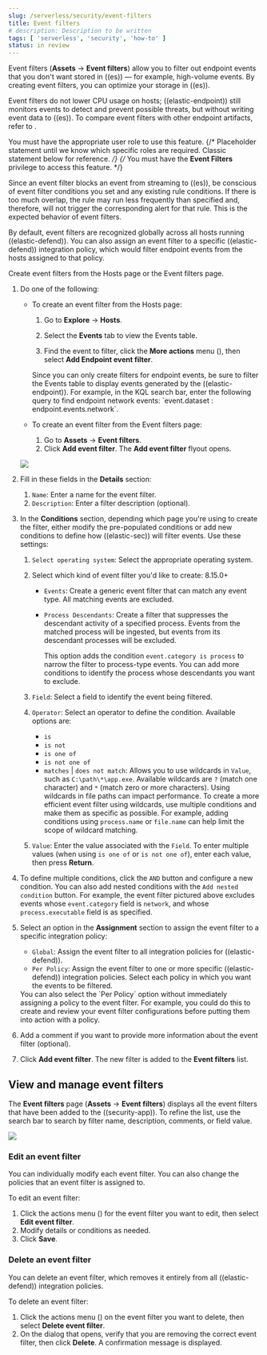 ```yaml
---
slug: /serverless/security/event-filters
title: Event filters
# description: Description to be written
tags: [ 'serverless', 'security', 'how-to' ]
status: in review
---
```


<DocBadge template="technical preview" />
<div id="event-filters"></div>

Event filters (**Assets** → **Event filters**) allow you to filter out endpoint events that you don't want stored in ((es)) — for example, high-volume events. By creating event filters, you can optimize your storage in ((es)).

Event filters do not lower CPU usage on hosts; ((elastic-endpoint)) still monitors events to detect and prevent possible threats, but without writing event data to ((es)). To compare event filters with other endpoint artifacts, refer to <DocLink slug="/serverless/security/optimize-edr" />.

<DocCallOut title="Requirements">

You must have the appropriate user role to use this feature.
{/* Placeholder statement until we know which specific roles are required. Classic statement below for reference. */}
{/* You must have the **Event Filters** <DocLink slug="/serverless/security/endpoint-management-req">privilege</DocLink> to access this feature. */}

</DocCallOut>

<DocCallOut title="Important" color="warning">
Since an event filter blocks an event from streaming to ((es)), be conscious of event filter conditions you set and any existing rule conditions. If there is too much overlap, the rule may run less frequently than specified and, therefore, will not trigger the corresponding alert for that rule. This is the expected behavior of event filters.
</DocCallOut>

By default, event filters are recognized globally across all hosts running ((elastic-defend)). You can also assign an event filter to a specific ((elastic-defend)) integration policy, which would filter endpoint events from the hosts assigned to that policy.

Create event filters from the Hosts page or the Event filters page.

1. Do one of the following:

    * To create an event filter from the Hosts page:
        1. Go to **Explore** → **Hosts**.
        1. Select the **Events** tab to view the Events table.

        1. Find the event to filter, click the **More actions** menu (<DocIcon type="boxesHorizontal" title="More actions menu icon" />), then select **Add Endpoint event filter**.

        <DocCallOut title="Tip">
        Since you can only create filters for endpoint events, be sure to filter the Events table to display events generated by the ((elastic-endpoint)).
        For example, in the KQL search bar, enter the following query to find endpoint network events: `event.dataset : endpoint.events.network`.
        </DocCallOut>

    * To create an event filter from the Event filters page:
        1. Go to **Assets** → **Event filters**.
        1. Click **Add event filter**. The **Add event filter** flyout opens.

    ![](../images/event-filters/-management-admin-event-filter.png)

1. Fill in these fields in the **Details** section:
      1. `Name`: Enter a name for the event filter.
      1. `Description`: Enter a filter description (optional).
1. In the **Conditions** section, depending which page you're using to create the filter, either modify the pre-populated conditions or add new conditions to define how ((elastic-sec)) will filter events. Use these settings:
    1. `Select operating system`: Select the appropriate operating system.
    1. Select which kind of event filter you'd like to create: <DocBadgeAdded tipContent="Also added in Elastic Stack 8.15.0+">8.15.0+</DocBadgeAdded>
    
        * `Events`: Create a generic event filter that can match any event type. All matching events are excluded.
        * `Process Descendants`: Create a filter that suppresses the descendant activity of a specified process. Events from the matched process will be ingested, but events from its descendant processes will be excluded.

            This option adds the condition `event.category is process` to narrow the filter to process-type events. You can add more conditions to identify the process whose descendants you want to exclude.
    1. `Field`: Select a field to identify the event being filtered.
    1. `Operator`: Select an operator to define the condition. Available options are:
        * `is`
        * `is not`
        * `is one of`
        * `is not one of`
        * `matches` | `does not match`: Allows you to use wildcards in `Value`, such as `C:\path\*\app.exe`.  Available wildcards are `?` (match one character) and `*` (match zero or more characters).
            <DocCallOut title="Important" color="warning">
            Using wildcards in file paths can impact performance. To create a more efficient event filter using wildcards, use multiple conditions and make them as specific as possible. For example, adding conditions using `process.name` or `file.name` can help limit the scope of wildcard matching.
            </DocCallOut>
    1. `Value`: Enter the value associated with the `Field`. To enter multiple values (when using `is one of` or `is not one of`), enter each value, then press **Return**.

1. To define multiple conditions, click the `AND` button and configure a new condition. You can also add nested conditions with the `Add nested condition` button. For example, the event filter pictured above excludes events whose `event.category` field is `network`, and whose `process.executable` field is as specified.

1. Select an option in the **Assignment** section to assign the event filter to a specific integration policy:

    * `Global`: Assign the event filter to all integration policies for ((elastic-defend)).
    * `Per Policy`: Assign the event filter to one or more specific ((elastic-defend)) integration policies. Select each policy in which you want the events to be filtered.

    <DocCallOut title="Note">
    You can also select the `Per Policy` option without immediately assigning a policy to the event filter. For example, you could do this to create and review your event filter configurations before putting them into action with a policy.
    </DocCallOut>

1. Add a comment if you want to provide more information about the event filter (optional).
1. Click **Add event filter**. The new filter is added to the **Event filters** list.

<div id="manage-event-filters"></div>

## View and manage event filters

The **Event filters** page (**Assets** → **Event filters**) displays all the event filters that have been added to the ((security-app)). To refine the list, use the search bar to search by filter name, description, comments, or field value.

![](../images/event-filters/-management-admin-event-filters-list.png)

<div id="edit-event-filter"></div>

### Edit an event filter
You can individually modify each event filter. You can also change the policies that an event filter is assigned to.

To edit an event filter:

1. Click the actions menu (<DocIcon type="boxesHorizontal" title="Actions menu icon" />) for the event filter you want to edit, then select **Edit event filter**.
1. Modify details or conditions as needed.
1. Click **Save**.

<div id="delete-event-filter"></div>

### Delete an event filter
You can delete an event filter, which removes it entirely from all ((elastic-defend)) integration policies.

To delete an event filter:

1. Click the actions menu (<DocIcon type="boxesHorizontal" title="Actions menu icon" />) on the event filter you want to delete, then select **Delete event filter**.
1. On the dialog that opens, verify that you are removing the correct event filter, then click **Delete**. A confirmation message is displayed.

